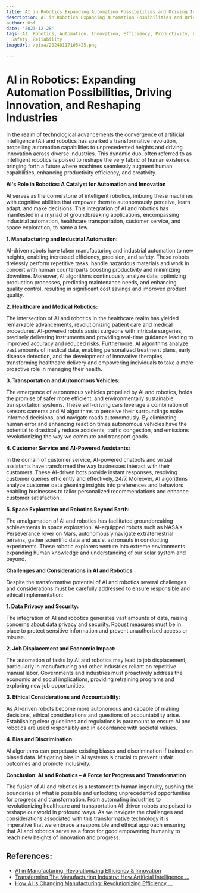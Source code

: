 ```yaml
---
title: AI in Robotics Expanding Automation Possibilities and Driving Innovation
description: AI in Robotics Expanding Automation Possibilities and Driving Innovation
author: Usf
date: '2023-12-28'
tags: AI, Robotics, Automation, Innovation, Efficiency, Productivity, Accuracy, Cost-effectiveness,
  Safety, Reliability
imageUrl: /pixa/20240117105425.png

---
```

# AI in Robotics: Expanding  Automation Possibilities, Driving Innovation, and Reshaping Industries

In the realm of technological advancements the convergence of artificial intelligence (AI) and robotics has sparked a transformative revolution,  propelling automation capabilities  to unprecedented  heights and driving innovation  across  diverse industries. This dynamic duo, often referred to as intelligent robotics  is poised to reshape the very fabric  of human existence, bringing forth a future  where machines seamlessly augment human capabilities, enhancing productivity efficiency, and creativity.

**AI's Role in Robotics:  A  Catalyst for Automation and Innovation**

AI serves as the cornerstone of intelligent robotics, imbuing these machines with cognitive abilities that empower them to autonomously perceive, learn  adapt, and make decisions.  This  integration of AI and robotics has  manifested in a myriad of groundbreaking applications, encompassing industrial automation, healthcare transportation,  customer service, and space exploration, to name a few.

**1. Manufacturing  and  Industrial  Automation:**

AI-driven robots have taken manufacturing and industrial automation to new heights, enabling increased efficiency, precision, and  safety. These robots tirelessly perform  repetitive tasks, handle hazardous materials and work in concert with human counterparts boosting productivity and minimizing downtime. Moreover,  AI algorithms continuously analyze data, optimizing production processes, predicting maintenance  needs, and enhancing quality  control, resulting in significant cost  savings  and improved product  quality.

**2. Healthcare and Medical Robotics:**

The intersection of AI and robotics in the healthcare realm  has yielded remarkable advancements, revolutionizing patient care and medical procedures. AI-powered robots assist surgeons with intricate surgeries, precisely delivering instruments and providing real-time guidance leading to  improved accuracy and reduced risks. Furthermore, AI algorithms analyze vast amounts of medical data,  enabling personalized treatment plans, early disease detection, and  the development of innovative therapies, transforming healthcare delivery and empowering individuals to take  a more proactive role in managing their health.

**3. Transportation and Autonomous Vehicles:**

The emergence of autonomous vehicles propelled  by AI and robotics, holds the  promise of safer more efficient, and environmentally sustainable transportation systems. These  self-driving cars leverage a combination  of  sensors cameras and AI algorithms to perceive their surroundings make informed  decisions, and navigate roads  autonomously. By  eliminating human  error  and enhancing reaction times autonomous vehicles have the potential to drastically reduce accidents, traffic congestion, and emissions revolutionizing the way we commute and transport goods.

**4. Customer Service  and AI-Powered Assistants:**

In the domain of customer service, AI-powered chatbots and virtual assistants have  transformed the way businesses interact with their customers. These AI-driven bots provide instant responses, resolving customer  queries  efficiently and effectively,  24/7. Moreover, AI algorithms analyze customer data gleaning insights into preferences and behaviors enabling businesses to tailor personalized recommendations and enhance customer satisfaction.

**5. Space Exploration and  Robotics Beyond Earth:**

The amalgamation of AI and  robotics has facilitated groundbreaking achievements in  space  exploration. AI-equipped robots such as NASA's  Perseverance rover on Mars, autonomously navigate extraterrestrial terrains, gather scientific data and assist astronauts in conducting experiments. These robotic explorers venture into extreme environments expanding  human knowledge and understanding of  our solar system and beyond.

**Challenges and Considerations in AI and Robotics**

Despite the transformative potential of AI and robotics several challenges and considerations must be carefully  addressed to ensure responsible and  ethical implementation:

**1. Data Privacy and Security:**

The integration of AI and robotics generates vast amounts  of data, raising concerns about data privacy and security. Robust measures must  be in place to protect sensitive information and prevent  unauthorized access or misuse.

**2. Job Displacement and Economic Impact:**

The automation of tasks by AI and robotics  may lead to job displacement, particularly in manufacturing and other industries  reliant on repetitive manual labor.  Governments and industries must proactively address the economic and social implications, providing  retraining programs and exploring new job opportunities.

**3. Ethical Considerations and Accountability:**

As AI-driven robots become more autonomous and capable of making decisions, ethical considerations and questions of  accountability arise. Establishing clear guidelines and  regulations is paramount to ensure AI and robotics are  used responsibly and in accordance with societal values.

**4. Bias and Discrimination:**

AI algorithms can perpetuate existing biases and discrimination if trained on biased data. Mitigating bias  in AI systems is  crucial to prevent unfair outcomes and promote inclusivity.

**Conclusion: AI and Robotics – A Force for Progress and Transformation**

The fusion of AI and robotics is a testament to human  ingenuity, pushing the boundaries of what is possible  and unlocking unprecedented opportunities for progress and  transformation. From automating industries to revolutionizing healthcare and transportation AI-driven robots are poised  to  reshape our world in profound ways. As we navigate the challenges and considerations associated with this transformative technology it is imperative that we embrace a responsible and ethical approach ensuring that AI and robotics serve as a force for good empowering humanity to  reach new  heights of innovation and progress.

## References:
- [AI in Manufacturing: Revolutionizing Efficiency & Innovation](https://www.rootstock.com/cloud-erp-blog/ai-in-manufacturing-use-cases/)
- [Transforming The Manufacturing Industry: How Artificial Intelligence ...](https://www.linkedin.com/pulse/transforming-manufacturing-industry-how-artificial-driving-mandal)
- [How AI is Changing Manufacturing: Revolutionizing Efficiency ...](https://www.wsiworld.com/blog/how-ai-is-changing-manufacturing-revolutionizing-efficiency-growth)
